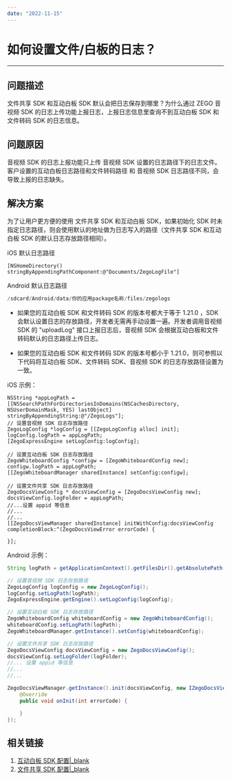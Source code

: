 ```yaml
---
date: "2022-11-15"
---
```

# 如何设置文件/白板的日志？

- - -

## 问题描述
 文件共享 SDK 和互动白板 SDK 默认会把日志保存到哪里？为什么通过 ZEGO 音视频 SDK 的日志上传功能上报日志，上报日志信息里查询不到互动白板 SDK 和 文件转码 SDK 的日志信息。


## 问题原因

音视频 SDK 的日志上报功能只上传 音视频 SDK 设置的日志路径下的日志文件。客户设置的互动白板日志路径和文件转码路径 和 音视频 SDK 日志路径不同，会导致上报的日志缺失。

## 解决方案
为了让用户更方便的使用 文件共享 SDK 和互动白板 SDK，如果初始化 SDK 时未指定日志路径，则会使用默认的地址做为日志写入的路径（文件共享 SDK 和互动白板 SDK 的默认日志存放路径相同）。

iOS 默认日志路径
```objc
[NSHomeDirectory() stringByAppendingPathComponent:@"Documents/ZegoLogFile"]
```

Android 默认日志路径
```java
/sdcard/Android/data/你的应用package名称/files/zegologs
```

- 如果您的互动白板 SDK 和文件转码 SDK 的版本号都大于等于 1.21.0 ，SDK 会默认设置日志的存放路径，开发者无需再手动设置一遍。开发者调用音视频 SDK 的 "uploadLog" 接口上报日志后，音视频 SDK 会根据互动白板和文件转码默认的日志路径上传日志。

- 如果您的互动白板 SDK 和文件转码 SDK 的版本号都小于 1.21.0，则可参照以下代码将互动白板 SDK、文件转码 SDK、音视频 SDK 的日志存放路径设置为一致。

iOS 示例：
```objc
NSString *appLogPath = [[NSSearchPathForDirectoriesInDomains(NSCachesDirectory, NSUserDomainMask, YES) lastObject] stringByAppendingString:@"/ZegoLogs"];
// 设置音视频 SDK 日志存放路径
ZegoLogConfig *logConfig = [[ZegoLogConfig alloc] init];
logConfig.logPath = appLogPath;
[ZegoExpressEngine setLogConfig:logConfig];

// 设置互动白板 SDK 日志存放路径
ZegoWhiteboardConfig *configw = [ZegoWhiteboardConfig new];
configw.logPath = appLogPath;
[[ZegoWhiteboardManager sharedInstance] setConfig:configw];

// 设置文件共享 SDK 日志存放路径
ZegoDocsViewConfig * docsViewConfig = [ZegoDocsViewConfig new];
docsViewConfig.logFolder = appLogPath;
//...设置 appid 等信息
//...
//...
[[ZegoDocsViewManager sharedInstance] initWithConfig:docsViewConfig completionBlock:^(ZegoDocsViewError errorCode) {

}];
```

Android 示例：
```java
String logPath = getApplicationContext().getFilesDir().getAbsolutePath() + File.separator + "zegologs";

// 设置音视频 SDK 日志存放路径
ZegoLogConfig logConfig = new ZegoLogConfig();
logConfig.setLogPath(logPath);
ZegoExpressEngine.getEngine().setLogConfig(logConfig);

// 设置互动白板 SDK 日志存放路径
ZegoWhiteboardConfig whiteboardConfig = new ZegoWhiteboardConfig();
whiteboardConfig.setLogPath(logPath);
ZegoWhiteboardManager.getInstance().setConfig(whiteboardConfig);

// 设置文件共享 SDK 日志存放路径
ZegoDocsViewConfig docsViewConfig = new ZegoDocsViewConfig();
docsViewConfig.setLogFolder(logFolder);
//... 设置 appid 等信息
//...
//...

ZegoDocsViewManager.getInstance().init(docsViewConfig, new IZegoDocsViewInitListener() {
    @Override
    public void onInit(int errorCode) {

    }
});
```


## 相关链接
1. [互动白板 SDK 配置|\_blank](/article/api?doc=WhiteBoardView_API~java~class~ZegoWhiteboardConfig&jumpType=route#log-path)
2. [文件共享 SDK 配置|\_blank](/article/api?doc=docsview_API~java~class~ZegoDocsViewConfig#log-folder)
